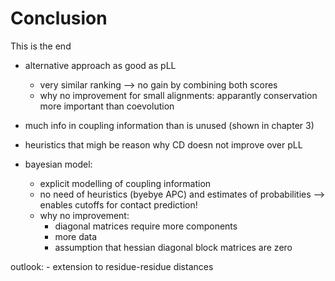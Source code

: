# Conclusion

This is the end


- alternative approach as good as pLL
  - very similar ranking --> no gain by combining both scores 
  - why no improvement for small alignments: apparantly conservation more important than coevolution
  
- much info in coupling information than is unused (shown in chapter 3)
- heuristics that migh be reason why CD doesn not improve over pLL

- bayesian model:
  - explicit modelling of coupling information
  - no need of heuristics (byebye APC) and estimates of probabilities --> enables cutoffs for contact prediction!
  - why no improvement:
    - diagonal matrices require more components
    - more data
    - assumption that hessian diagonal block matrices are zero
  
outlook:
  - extension to residue-residue distances